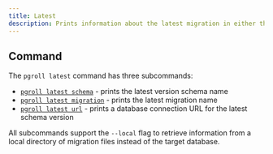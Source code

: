 ```yaml
---
title: Latest
description: Prints information about the latest migration in either the target database or a local directory of migration files.
---
```


## Command

The `pgroll latest` command has three subcommands:

- [`pgroll latest schema`](./latest-schema) - prints the latest version schema name
- [`pgroll latest migration`](./latest-migration) - prints the latest migration name
- [`pgroll latest url`](./latest-url) - prints a database connection URL for the latest schema version

All subcommands support the `--local` flag to retrieve information from a local directory of migration files instead of the target database.
